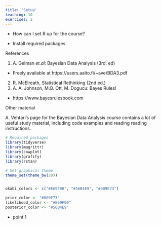 ```yaml
---
title: 'Setup'
teaching: 10
exercises: 2
---
```


:::::::::::::::::::::::::::::::::::::: questions 

- How can I set R up for the course?

::::::::::::::::::::::::::::::::::::::::::::::::

::::::::::::::::::::::::::::::::::::: objectives

- Install required packages

::::::::::::::::::::::::::::::::::::::::::::::::

References

1. A. Gelman *et.al*: Bayesian Data Analysis (3rd. ed)
  - Freely available at https://users.aalto.fi/~ave/BDA3.pdf
2. R. McElreath, Statistical Rethinking (2nd ed.)
3. A. A. Johnson, M.Q. Ott, M. Dogucu: Bayes Rules!
  - https://www.bayesrulesbook.com
  
Other material

A. Vehtari's page for the Bayesian Data Analysis course contains a lot of useful study material, including code examples and reading reading instructions. 


```r

# Required packages
library(tidyverse)
library(magrittr)
library(cowplot)
library(grafify)
library(rstan)

# Set graphical theme
theme_set(theme_bw(20))


okabi_colors <- c("#E69F00", "#56B4E9", "#009E73")

prior_color <- "#009E73"
likelihood_color <- "#E69F00"
posterior_color <- "#56B4E9"
```



::::::::::::::::::::::::::::::::::::: keypoints 

- point 1

::::::::::::::::::::::::::::::::::::::::::::::::



